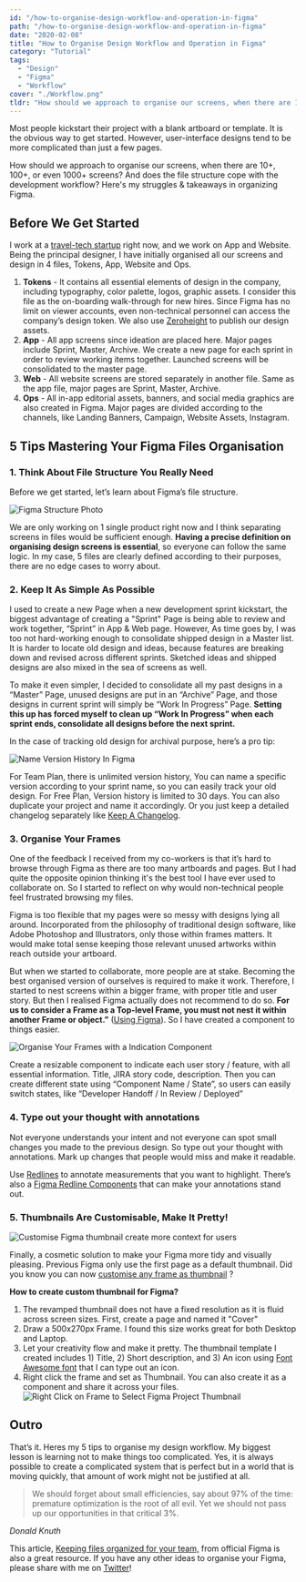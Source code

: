 ```yaml
---
id: "/how-to-organise-design-workflow-and-operation-in-figma"
path: "/how-to-organise-design-workflow-and-operation-in-figma"
date: "2020-02-08"
title: "How to Organise Design Workflow and Operation in Figma"
category: "Tutorial"
tags:
  - "Design"
  - "Figma"
  - "Workflow"
cover: "./Workflow.png"
tldr: "How should we approach to organise our screens, when there are 10+, 100+, or even 1000+? Here's my struggles & takeaways in organizing Figma. "
---
```


Most people kickstart their project with a blank artboard or template. It is the obvious way to get started. However, user-interface designs tend to be more complicated than just a few pages.

How should we approach to organise our screens, when there are 10+, 100+, or even 1000+ screens? And does the file structure cope with the development workflow? Here's my struggles & takeaways in organizing Figma.

## Before We Get Started

I work at a [travel-tech startup](https://www.hyperair.com) right now, and we work on App and Website. Being the principal designer, I have initially organised all our screens and design in 4 files, Tokens, App, Website and Ops.

1. **Tokens** - It contains all essential elements of design in the company, including typography, color palette, logos, graphic assets. I consider this file as the on-boarding walk-through for new hires. Since Figma has no limit on viewer accounts, even non-technical personnel can access the company’s design token. We also use [Zeroheight](https://zeroheight.com/055c0944d/p/68b40e) to publish our design assets.
2. **App** - All app screens since ideation are placed here. Major pages include Sprint, Master, Archive. We create a new page for each sprint in order to review working items together. Launched screens will be consolidated to the master page.
3. **Web** - All website screens are stored separately in another file. Same as the app file, major pages are Sprint, Master, Archive.
4. **Ops** - All in-app editorial assets, banners, and social media graphics are also created in Figma. Major pages are divided according to the channels, like Landing Banners, Campaign, Website Assets, Instagram.

## 5 Tips Mastering Your Figma Files Organisation

### 1. Think About File Structure You Really Need

Before we get started, let’s learn about Figma’s file structure.

![Figma Structure Photo](./figma-file-structure.png)

We are only working on 1 single product right now and I think separating screens in files would be sufficient enough. **Having a precise definition on organising design screens is essential**, so everyone can follow the same logic. In my case, 5 files are clearly defined according to their purposes, there are no edge cases to worry about.

### 2. Keep It As Simple As Possible

I used to create a new Page when a new development sprint kickstart, the biggest advantage of creating a "Sprint" Page is being able to review and work together, “Sprint” in App & Web page. However, As time goes by, I was too not hard-working enough to consolidate shipped design in a Master list. It is harder to locate old design and ideas, because features are breaking down and revised across different sprints. Sketched ideas and shipped designs are also mixed in the sea of screens as well.

To make it even simpler, I decided to consolidate all my past designs in a “Master” Page, unused designs are put in an “Archive” Page, and those designs in current sprint will simply be “Work In Progress” Page. **Setting this up has forced myself to clean up “Work In Progress” when each sprint ends, consolidate all designs before the next sprint.**

In the case of tracking old design for archival purpose, here’s a pro tip:

![Name Version History In Figma](./Name-version-history.png)

<Tip>For Team Plan, there is unlimited version history, You can name a specific version according to your sprint name, so you can easily track your old design. For Free Plan, Version history is limited to 30 days. You can also duplicate your project and name it accordingly. Or you just keep a detailed changelog separately like <a href="https://keepachangelog.com/en/1.0.0/" target="_blank">Keep A Changelog</a>.</Tip>

### 3. Organise Your Frames

One of the feedback I received from my co-workers is that it’s hard to browse through Figma as there are too many artboards and pages. But I had quite the opposite opinion thinking it's the best tool I have ever used to collaborate on. So I started to reflect on why would non-technical people feel frustrated browsing my files.

Figma is too flexible that my pages were so messy with designs lying all around. Incorporated from the philosophy of traditional design software, like Adobe Photoshop and Illustrators, only those within frames matters. It would make total sense keeping those relevant unused artworks within reach outside your artboard.

But when we started to collaborate, more people are at stake. Becoming the best organised version of ourselves is required to make it work. Therefore, I started to nest screens within a bigger frame, with proper title and user story.
But then I realised Figma actually does not recommend to do so. **For us to consider a Frame as a Top-level Frame, you must not nest it within another Frame or object.”** ([Using Figma](https://help.figma.com/hc/en-us/articles/360041539473-Frames-in-Figma)). So I have created a component to things easier.

![Organise Your Frames with a Indication Component](./Figma-Frame-Component.png)

<Tip>Create a resizable component to indicate each user story / feature, with all essential information. Title, JIRA story code, description. Then you can create different state using “Component Name / State”, so users can easily switch states, like “Developer Handoff / In Review / Deployed”</Tip>

### 4. Type out your thought with annotations

Not everyone understands your intent and not everyone can spot small changes you made to the previous design. So type out your thought with annotations. Mark up changes that people would miss and make it readable.

Use [Redlines](https://www.figma.com/c/plugin/781354942292031141/Redlines) to annotate measurements that you want to highlight. There’s also a [Figma Redline Components](https://www.figma.com/resources/assets/figma-redlines/) that can make your annotations stand out.

### 5. Thumbnails Are Customisable, Make It Pretty!

![Customise Figma thumbnail create more context for users](./Figma-Thumbnails.png)

Finally, a cosmetic solution to make your Figma more tidy and visually pleasing. Previous Figma only use the first page as a default thumbnail. Did you know you can now [customise any frame as thumbnail](https://help.figma.com/hc/en-us/articles/360038511413-Set-a-Custom-Thumbnail) ?

**How to create custom thumbnail for Figma?**

1. The revamped thumbnail does not have a fixed resolution as it is fluid across screen sizes. First, create a page and named it "Cover"
2. Draw a 500x270px Frame. I found this size works great for both Desktop and Laptop.
3. Let your creativity flow and make it pretty. The thumbnail template I created includes 1) Title, 2) Short description, and 3) An icon using [Font Awesome font](https://fontawesome.com/download) that I can type out an icon.
4. Right click the frame and set as Thumbnail. You can also create it as a component and share it across your files.
![Right Click on Frame to Select Figma Project Thumbnail](./Figma-Thumbnail-Set.png)

## Outro

That’s it. Heres my 5 tips to organise my design workflow. My biggest lesson is learning not to make things too complicated. Yes, it is always possible to create a complicated system that is perfect but in a world that is moving quickly, that amount of work might not be justified at all.

> We should forget about small efficiencies, say about 97% of the time: premature optimization is the root of all evil. Yet we should not pass up our opportunities in that critical 3%.

<cite>Donald Knuth</cite>

This article, [Keeping files organized for your team,](https://www.figma.com/best-practices/guide-to-developer-handoff/file-organization/) from official Figma is also a great resource. If you have any other ideas to organise your Figma, please share with me on [Twitter](https://www.twitter.com/desktopofsamuel)!
